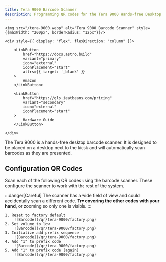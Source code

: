 ```yaml
---
title: Tera 9000 Barcode Scanner
description: Programming QR codes for the Tera 9000 Hands-free Desktop Barcode Scanner
---
```





<div style={{  display: "flex", flexWrap: "wrap", alignItems: "center", gap: "2rem" }}>

    <img src="/tera-9000.webp" alt="Tera 9000 Barcode Scanner" style={{maxWidth: "200px", borderRadius: "12px"}}/>

    <div style={{ display: "flex", flexDirection: "column" }}>

        <LinkButton
            href="https://docs.astro.build"
            variant="primary"
            icon="external"
            iconPlacement="start"
            attrs={{ target: '_blank' }}
        >
            Amazon
        </LinkButton>

        <LinkButton
            href="https://gls.ieatbeans.com/pricing"
            variant="secondary"
            icon="external"
            iconPlacement="start"
        >
            Hardware Guide
        </LinkButton>

    </div>

</div>

The Tera 9000 is a hands-free desktop barcode scanner.  It is designed to be placed on a desktop next to the kiosk and will automatically scan barcodes as they are presented.

## Configuration QR Codes

Scan each of the following QR codes using the barcode scanner.  These configure the scanner to work with the rest of the system.

:::danger[Careful]
The scanner has a wide field of view and could accidentally scan a different code.  **Try covering the other codes with your hand**, or zooming so only one is visible.
:::

<Steps>

    1. Reset to factory default
        ![Barcode](/qr/tera-9000/factory.png)
    2. Set volume to low
        ![Barcode](/qr/tera-9000/factory.png)
    3. Initialize add prefix sequence
        ![Barcode](/qr/tera-9000/factory.png)
    4. Add "1" to prefix code
        ![Barcode](/qr/tera-9000/factory.png)
    5. Add "1" to prefix code (again)
        ![Barcode](/qr/tera-9000/factory.png)

</Steps>